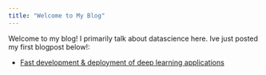 ```yaml
---
title: "Welcome to My Blog"
---
```


Welcome to my blog! I primarily talk about datascience here. Ive just posted my first blogpost below!:

- [Fast development & deployment of deep learning applications](Fast development & deployment of deep learning applications.ipynb)